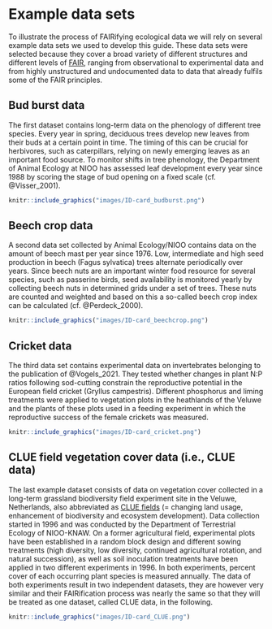 # Example data sets {#example-datasets}
To illustrate the process of FAIRifying ecological data we will rely on several example data sets we used to develop this guide. These data sets were selected because they cover a broad variety of different structures and different levels of [FAIR](#FAIR), ranging from observational to experimental data and from highly unstructured and undocumented data to data that already fulfils some of the FAIR principles. 

## Bud burst data {#budburst}
The first dataset contains long-term data on the phenology of different tree species. Every year in spring, deciduous trees develop new leaves from their buds at a certain point in time. The timing of this can be crucial for herbivores, such as caterpillars, relying on newly emerging leaves as an important food source. To monitor shifts in tree phenology, the Department of Animal Ecology at NIOO has assessed leaf development every year since 1988  by scoring the stage of bud opening on a fixed scale (cf. @Visser_2001). 

```r

knitr::include_graphics("images/ID-card_budburst.png")

```

## Beech crop data {#beechcrop}
A second data set collected by Animal Ecology/NIOO contains data on the amount of beech mast per year since 1976. Low, intermediate and high seed production in beech (Fagus sylvatica) trees alternate periodically over years. Since beech nuts are an important winter food resource for several species, such as passerine birds, seed availability is monitored yearly by collecting beech nuts in determined grids under a set of trees. These nuts are counted and weighted and based on this a so-called beech crop index can be calculated (cf. @Perdeck_2000). 

```r

knitr::include_graphics("images/ID-card_beechcrop.png")

```

## Cricket data {#cricket}
The third data set contains experimental data on invertebrates belonging to the publication of @Vogels_2021. They tested whether changes in plant N:P ratios following sod-cutting constrain the reproductive potential in the European field cricket (Gryllus campestris). Different phosphorus and liming treatments were applied to vegetation plots in the heathlands of the Veluwe and the plants of these plots used in a feeding experiment in which the reproductive success of the female crickets was measured. 

```r

knitr::include_graphics("images/ID-card_cricket.png")

```

## CLUE field vegetation cover data (i.e., CLUE data) {#CLUE}
The last example dataset consists of data on vegetation cover collected in a long-term grassland biodiversity field experiment site in the Veluwe, Netherlands, also abbreviated as [CLUE fields](https://nioo.knaw.nl/en/facilities/clue-field-veluwe-database) (= changing land usage, enhancement of biodiversity and ecosystem development). Data collection started in 1996 and was conducted by the Department of Terrestrial Ecology of NIOO-KNAW. On a former agricultural field, experimental plots have been established in a random block design and different sowing treatments (high diversity, low diversity, continued agricultural rotation, and natural succession), as well as soil inoculation treatments have been applied in two different experiments in 1996. In both experiments, percent cover of each occurring plant species is measured annually. The data of both experiments result in two independent datasets, they are however very similar and their FAIRification process was nearly the same so that they will be treated as one dataset, called CLUE data, in the following. 

```r

knitr::include_graphics("images/ID-card_CLUE.png")

```
